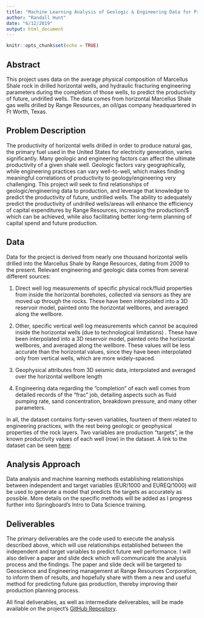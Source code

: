 ---
title: "Machine Learning Analysis of Geologic & Engineering Data for Prediction of Shale Gas Production"
author: "Randall Hunt"
date: "6/12/2019"
output: html_document
---

```{r setup, include=FALSE}
knitr::opts_chunk$set(echo = TRUE)
```

## Abstract
  
This project uses data on the average physical composition of Marcellus Shale rock in drilled horizontal wells, and hydraulic fracturing engineering parameters during the completion of those wells, to predict the productivity of future, undrilled wells.  The data comes from horizontal Marcellus Shale gas wells drilled by Range Resources, an oil/gas company headquartered in Ft Worth, Texas.

## Problem Description
  
The productivity of horizontal wells drilled in order to produce natural gas, the primary fuel used in the United States for electricity generation, varies significantly.   Many geologic and engineering factors can affect the ultimate productivity of a given shale well.   Geologic factors vary geographically, while engineering practices can vary well-to-well, which makes finding meaningful correlations of productivity to geology/engineering very challenging.  This project will seek to find relationships of geologic/engineering data to production, and leverage that knowledge to predict the productivity of future, undrilled wells.   The ability to adequately predict the productivity of undrilled wells/areas will enhance the efficiency of capital expenditures by Range Resources, increasing the production/$ which can be achieved, while also facilitating better long-term planning of capital spend and future production.
 
 
## Data
  
Data for the project is derived from nearly one thousand horizontal wells drilled into the Marcellus Shale by Range Resources, dating from 2009 to the present.  Relevant engineering and geologic data comes from several different sources: 
  
1. Direct well log measurements of specific physical rock/fluid properties from inside the horizontal boreholes, collected via sensors as they are moved up through the rocks.  These have been interpolated into a 3D reservoir model, painted onto the horizontal wellbores, and averaged along the wellbore.  
  
2. Other, specific vertical well log measurements which cannot be acquired inside the horizontal wells (due to technological limitations) .  These have been interpolated into a 3D reservoir model, painted onto the horizontal wellbores, and averaged along the wellbore.  These values will be less accurate than the horizontal values, since they have been interpolated only from vertical wells, which are more widely-spaced.
  
3. Geophysical attributes from 3D seismic data, interpolated and averaged over the horizontal wellbore length
  
4. Engineering data regarding the “completion” of each well comes from detailed records of the “frac” job, detailing aspects such as fluid pumping rate, sand concentration, breakdown pressure, and many other parameters.    
  
In all, the dataset contains forty-seven variables, fourteen of them related to engineering practices, with the rest being geologic or geophysical properties of the rock layers.  Two variables are production “targets”, ie the known productivity values of each well (row) in the dataset.  A link to the dataset can be seen [here](https://docs.google.com/spreadsheets/d/1biHbHBJGpNjN6WYAKbArQndmxHqxsokbz8jlUeK12CA/edit?usp=sharing):  
 
## Analysis Approach
  
Data analysis and machine learning methods establishing relationships between independent and target variables (EUR/1000 and EUREQ/1000) will be used to generate a model that predicts the targets as accurately as possible.   More details on the specific methods will be added as I progress further into Springboard’s Intro to Data Science training.
  
## Deliverables
  
The primary deliverables are the code used to execute the analysis described above, which will use relationships established between the independent and target variables to predict future well performance.
I will also deliver a paper and slide deck which will communicate the analysis process and the findings. The paper and slide deck will be targeted to Geoscience and Engineering management at Range Resources Corporation, to inform them of results, and hopefully share with them a new and useful method for predicting future gas production, thereby improving their production planning process.
  
All final deliverables, as well as intermediate deliverables, will be made available on the project's [GitHub Repository](https://github.com/rlhunt64/Capstone_Proj.git).

